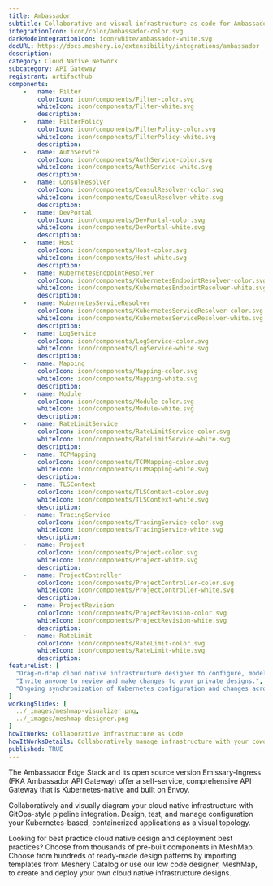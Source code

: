 ```yaml
---
title: Ambassador
subtitle: Collaborative and visual infrastructure as code for Ambassador
integrationIcon: icon/color/ambassador-color.svg
darkModeIntegrationIcon: icon/white/ambassador-white.svg
docURL: https://docs.meshery.io/extensibility/integrations/ambassador
description: 
category: Cloud Native Network
subcategory: API Gateway
registrant: artifacthub
components: 
	-	name: Filter
		colorIcon: icon/components/Filter-color.svg
		whiteIcon: icon/components/Filter-white.svg
		description: 
	-	name: FilterPolicy
		colorIcon: icon/components/FilterPolicy-color.svg
		whiteIcon: icon/components/FilterPolicy-white.svg
		description: 
	-	name: AuthService
		colorIcon: icon/components/AuthService-color.svg
		whiteIcon: icon/components/AuthService-white.svg
		description: 
	-	name: ConsulResolver
		colorIcon: icon/components/ConsulResolver-color.svg
		whiteIcon: icon/components/ConsulResolver-white.svg
		description: 
	-	name: DevPortal
		colorIcon: icon/components/DevPortal-color.svg
		whiteIcon: icon/components/DevPortal-white.svg
		description: 
	-	name: Host
		colorIcon: icon/components/Host-color.svg
		whiteIcon: icon/components/Host-white.svg
		description: 
	-	name: KubernetesEndpointResolver
		colorIcon: icon/components/KubernetesEndpointResolver-color.svg
		whiteIcon: icon/components/KubernetesEndpointResolver-white.svg
		description: 
	-	name: KubernetesServiceResolver
		colorIcon: icon/components/KubernetesServiceResolver-color.svg
		whiteIcon: icon/components/KubernetesServiceResolver-white.svg
		description: 
	-	name: LogService
		colorIcon: icon/components/LogService-color.svg
		whiteIcon: icon/components/LogService-white.svg
		description: 
	-	name: Mapping
		colorIcon: icon/components/Mapping-color.svg
		whiteIcon: icon/components/Mapping-white.svg
		description: 
	-	name: Module
		colorIcon: icon/components/Module-color.svg
		whiteIcon: icon/components/Module-white.svg
		description: 
	-	name: RateLimitService
		colorIcon: icon/components/RateLimitService-color.svg
		whiteIcon: icon/components/RateLimitService-white.svg
		description: 
	-	name: TCPMapping
		colorIcon: icon/components/TCPMapping-color.svg
		whiteIcon: icon/components/TCPMapping-white.svg
		description: 
	-	name: TLSContext
		colorIcon: icon/components/TLSContext-color.svg
		whiteIcon: icon/components/TLSContext-white.svg
		description: 
	-	name: TracingService
		colorIcon: icon/components/TracingService-color.svg
		whiteIcon: icon/components/TracingService-white.svg
		description: 
	-	name: Project
		colorIcon: icon/components/Project-color.svg
		whiteIcon: icon/components/Project-white.svg
		description: 
	-	name: ProjectController
		colorIcon: icon/components/ProjectController-color.svg
		whiteIcon: icon/components/ProjectController-white.svg
		description: 
	-	name: ProjectRevision
		colorIcon: icon/components/ProjectRevision-color.svg
		whiteIcon: icon/components/ProjectRevision-white.svg
		description: 
	-	name: RateLimit
		colorIcon: icon/components/RateLimit-color.svg
		whiteIcon: icon/components/RateLimit-white.svg
		description: 
featureList: [
  "Drag-n-drop cloud native infrastructure designer to configure, model, and deploy your workloads.",
  "Invite anyone to review and make changes to your private designs.",
  "Ongoing synchronization of Kubernetes configuration and changes across any number of clusters."
]
workingSlides: [
  ../_images/meshmap-visualizer.png,
  ../_images/meshmap-designer.png
]
howItWorks: Collaborative Infrastructure as Code
howItWorksDetails: Collaboratively manage infrastructure with your coworkers synchronously sharing the same designs.
published: TRUE
---
```

<p>
The Ambassador Edge Stack and its open source version Emissary-Ingress (FKA Ambassador API Gateway) offer a self-service, comprehensive API Gateway that is Kubernetes-native and built on Envoy.
</p>
<p>
    Collaboratively and visually diagram your cloud native infrastructure with GitOps-style pipeline integration. Design, test, and manage configuration your Kubernetes-based, containerized applications as a visual topology.
</p>
<p>
    Looking for best practice cloud native design and deployment best practices? Choose from thousands of pre-built components in MeshMap. Choose from hundreds of ready-made design patterns by importing templates from Meshery Catalog or use our low code designer, MeshMap, to create and deploy your own cloud native infrastructure designs.
</p>

